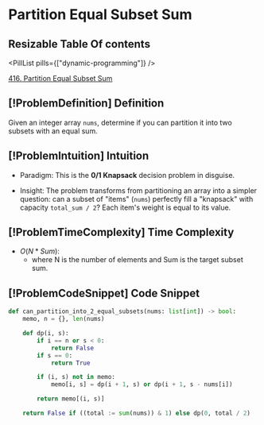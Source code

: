 # Partition Equal Subset Sum

## Resizable Table Of contents

<DifficultyBadge difficulty="medium" />

<PillList pills={["dynamic-programming"]} />

[416. Partition Equal Subset Sum](https://leetcode.com/problems/partition-equal-subset-sum)

## [!ProblemDefinition] Definition

Given an integer array `nums`, determine if you can partition it into two subsets with an equal sum.

## [!ProblemIntuition] Intuition

- Paradigm: This is the **0/1 Knapsack** decision problem in disguise.

- Insight: The problem transforms from partitioning an array into a simpler question: can a subset of "items" (`nums`) perfectly fill a "knapsack" with capacity `total_sum / 2`? Each item's weight is equal to its value.

## [!ProblemTimeComplexity] Time Complexity

- $O(N * Sum)$:
    - where N is the number of elements and Sum is the target subset sum.

## [!ProblemCodeSnippet] Code Snippet

```python meta="source=problems/416-partition-equal-subset-sum/solution.py"
def can_partition_into_2_equal_subsets(nums: list[int]) -> bool:
    memo, n = {}, len(nums)

    def dp(i, s):
        if i == n or s < 0:
            return False
        if s == 0:
            return True

        if (i, s) not in memo:
            memo[i, s] = dp(i + 1, s) or dp(i + 1, s - nums[i])

        return memo[(i, s)]

    return False if ((total := sum(nums)) & 1) else dp(0, total / 2)
```

